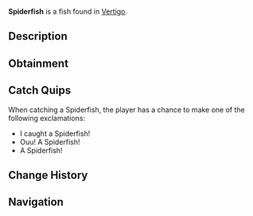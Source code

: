 {{FishInfobox
|image          = Spiderfish.png
|rarity         = Common
|sea            = First Sea
|location       = [[Vertigo]]
|sublocation    = 
|sources        = Fishing Rod
|radar_location = 
|xp             = 20
|weather        = 
|time           = 
|season         = Winter
|bait           = 
|base_weight    = 1
|base_value     = 30
|weight_range   = 0.7
|base_chance    = 90
|base_resil     = 90
}}
'''Spiderfish''' is a {{Rarity|Common}} fish found in [[Vertigo]].

== Description ==
{{Description|The Spiderfish is a rare void fish, caught only in Vertigos calm waters. They are schooling fish and are a common prey of Vertigos vicious predators.|Bestiary Entry}}

== Obtainment ==
{{Description|Found commonly in Vertigo.|Bestiary Hint}}
{{Fish Availability|
Vertigo/Vertigos Dip
|top_rods      = 
Training Rod\501698.3\501698.3;
Leviathan's Fang Rod\312153.36\151013.99;
Free Spirit Rod\311402.77\222372.41;
Trident Rod\298895.22\178116.1;
No-Life Rod\295979.29\255824.71;
Flimsy Rod\269499.54\257218.14;
Blazebringer Rod\263853.52\231854.14;
Fast Rod\257098.03\257098.03;
Seraphic Rod\278057.69\254817.61;
Challenger's Rod\278591.91\253401.24;
Ethereal Prism Rod\273622.4\39276.08;
Astralhook Rod\272719.68\0;
Rod Of The Forgotten Fang\261429.19\232684.31;
Rod Of The Exalted One\257269.86\165569.59;
Rod Of The Depths\257028.49\211980.93;
Zeus Rod\256524.49\217487.15;
Verdant Shear Rod\249297.78\218046.24;
Volcanic Rod\239594.1\176793.26;
Depthseeker Rod\239508.21\198935.43;
Avalanche Rod\237914.32\178858.91;
Steady Rod\128665.05\95050.86
|recommended   = Training Rod
}}

== Catch Quips ==
When catching a Spiderfish, the player has a chance to make one of the following exclamations:
* I caught a Spiderfish!
* Ouu! A Spiderfish!
* A Spiderfish!

== Change History ==
{{Change History|{{subst:Current Version}}}}

== Navigation ==
{{Fish Navbox|Vertigo}}
